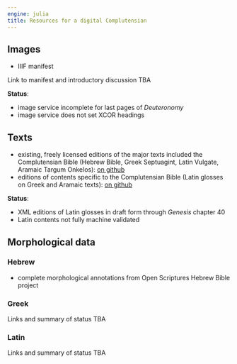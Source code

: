 ```yaml
---
engine: julia
title: Resources for a digital Complutensian
---
```



## Images


- IIIF manifest

:::{.callout-note title="TBA"}
Link to manifest and introductory discussion TBA
:::

**Status**: 

- image service incomplete for last pages of *Deuteronomy*
- image service does not set XCOR headings


## Texts

- existing, freely licensed editions of the major texts included the Complutensian Bible (Hebrew Bible, Greek Septuagint, Latin Vulgate, Aramaic Targum Onkelos): [on github](https://github.com/neelsmith/compnov)
- editions of contents specific to the Complutensian Bible (Latin glosses on Greek and Aramaic texts): [on github](https://github.com/neelsmith/complutensian-texts)


**Status**: 

- XML editions of Latin glosses in draft form through *Genesis* chapter 40
- Latin contents not fully machine validated


## Morphological data

### Hebrew

- complete morphological annotations from Open Scriptures Hebrew Bible project


### Greek

:::{.callout-note title="TBA"}
Links and summary of status TBA
:::


### Latin

:::{.callout-note title="TBA"}
Links and summary of status TBA
:::









